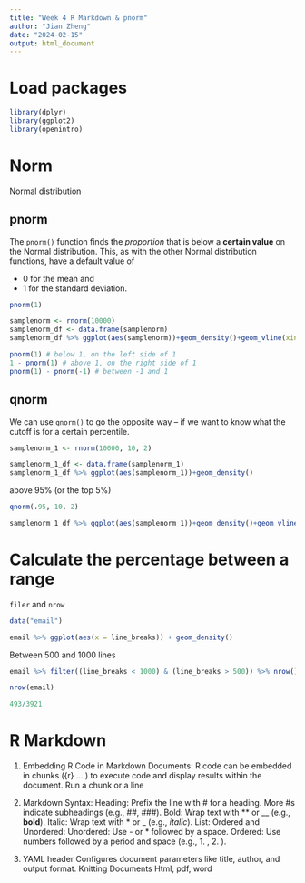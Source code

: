 ```yaml
---
title: "Week 4 R Markdown & pnorm"
author: "Jian Zheng"
date: "2024-02-15"
output: html_document
---
```

# Load packages

```r
library(dplyr)
library(ggplot2)
library(openintro)
```

# Norm

Normal distribution

## pnorm
The `pnorm()` function finds the *proportion* that is below a **certain value** on the Normal distribution. This, as with the other Normal distribution functions, have a default value of 

* 0 for the mean and 
* 1 for the standard deviation.

```r
pnorm(1)
```

```r
samplenorm <- rnorm(10000)
samplenorm_df <- data.frame(samplenorm)
samplenorm_df %>% ggplot(aes(samplenorm))+geom_density()+geom_vline(xintercept = 1)+geom_vline(xintercept = -1)
```
```r
pnorm(1) # below 1, on the left side of 1
1 - pnorm(1) # above 1, on the right side of 1
pnorm(1) - pnorm(-1) # between -1 and 1
```
## qnorm
We can use `qnorm()` to go the opposite way -- if we want to know what the cutoff is for a certain percentile.
```r
samplenorm_1 <- rnorm(10000, 10, 2)
```

```r
samplenorm_1_df <- data.frame(samplenorm_1)
samplenorm_1_df %>% ggplot(aes(samplenorm_1))+geom_density()
```
above 95% (or the top 5%)

```r
qnorm(.95, 10, 2)
```
```r
samplenorm_1_df %>% ggplot(aes(samplenorm_1))+geom_density()+geom_vline(xintercept =  13.289)
```

# Calculate the percentage between a range
`filer` and `nrow`

```r
data("email")
```

```r
email %>% ggplot(aes(x = line_breaks)) + geom_density()
```

Between 500 and 1000 lines
```r
email %>% filter((line_breaks < 1000) & (line_breaks > 500)) %>% nrow()
```

```r
nrow(email)
```
```r
493/3921
```

# R Markdown

1. Embedding R Code in Markdown Documents:
R code can be embedded in chunks ({r} ... ) to execute code and display results within the document.
Run a chunk or a line

2. Markdown Syntax:
Heading: Prefix the line with # for a heading. More #s indicate subheadings (e.g., ##, ###).
Bold: Wrap text with ** or __ (e.g., **bold**).
Italic: Wrap text with * or _ (e.g., *italic*).
List: Ordered and Unordered:
Unordered: Use - or * followed by a space.
Ordered: Use numbers followed by a period and space (e.g., 1. , 2. ).

3. YAML header
Configures document parameters like title, author, and output format.
Knitting Documents
Html, pdf, word

